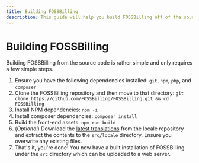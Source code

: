 ```yaml
---
title: Building FOSSBilling
description: This guide will help you build FOSSBilling off of the source code.
---
```


# Building FOSSBilling

Building FOSSBilling from the source code is rather simple and only requires a few simple steps.

1. Ensure you have the following dependencies installed: `git`, `npm`, `php`, and `composer`
2. Clone the FOSSBilling repository and then move to that directory: `git clone https://github.com/FOSSBilling/FOSSBilling.git && cd FOSSBilling`
3. Install NPM dependencies: `npm -i`
4. Install composer dependencies: `composer install`
5. Build the front-end assets: `npm run build`
6. (_Optional_) Download the [latest translations](https://github.com/FOSSBilling/locale/releases/tag/latest) from the locale repository and extract the contents to the `src/locale` directory. Ensure you overwrite any existing files.
7. That's it, you're done! You now have a built installation of FOSSBilling under the `src` directory which can be uploaded to a web server.
